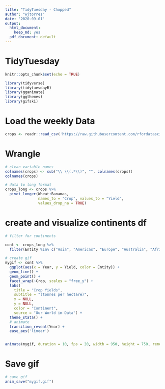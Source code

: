 ```yaml
---
title: "TidyTuesday - Chopped"
author: "wjtorres"
date: '2020-09-01'
output:
  html_document:
    keep_md: yes
  pdf_document: default
---
```


# TidyTuesday

```r

knitr::opts_chunk$set(echo = TRUE)

library(tidyverse)
library(tidytuesdayR)
library(gganimate)
library(ggthemes)
library(gifski)

```

# Load the weekly Data

```r
crops <- readr::read_csv('https://raw.githubusercontent.com/rfordatascience/tidytuesday/master/data/2020/2020-09-01/key_crop_yields.csv')
```

# Wrangle

```r

# clean variable names
colnames(crops) <- sub("\\ \\(.*\\)", "", colnames(crops))
colnames(crops)

# data to long format
crops_long <- crops %>%
  pivot_longer(Wheat:Bananas,
               names_to = "Crop", values_to = "Yield",
               values_drop_na = TRUE)

```


# create and visualize continents df
```r
# filter for continents

cont <- crops_long %>%
  filter(Entity %in% c("Asia", "Americas", "Europe", "Australia", "Africa"))

# create gif
mygif <- cont %>%
  ggplot(aes(x = Year, y = Yield, color = Entity)) +
  geom_line() +
  geom_point() +
  facet_wrap(~Crop, scales = "free_y") +
  labs(
    title = "Crop Yields",
    subtitle = "(tonnes per hectare)",
    x = NULL, 
    y = NULL,
    color = "Continent",
    source = "Our World in Data") +
  theme_stata() +
  # animate
  transition_reveal(Year) +
  ease_aes('linear')


animate(mygif, duration = 10, fps = 20, width = 950, height = 750, renderer = gifski_renderer())
```

# Save gif

```r
# save gif
anim_save("mygif.gif")
```